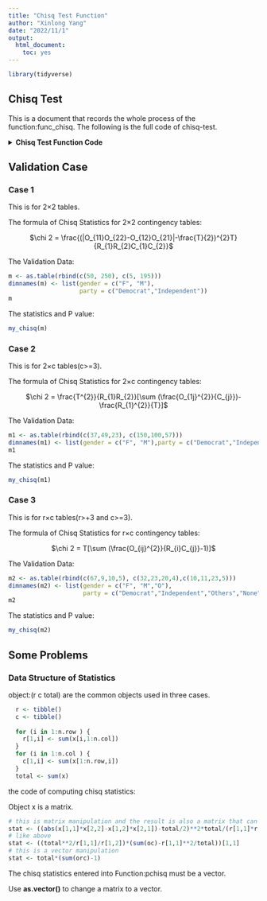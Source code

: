 ```yaml
---
title: "Chisq Test Function"
author: "Xinlong Yang"
date: "2022/11/1"
output: 
  html_document: 
    toc: yes
---
```



```r
library(tidyverse)
```

## Chisq Test

This is a document that records the whole process of the function:func_chisq.
The following is the full code of chisq-test.

<details>
  <summary><b>Chisq Test Function Code</b></summary>
```r
my_chisq <- function(x){
  # input:
  # x:a matrix
  n.row <- nrow(x)
  n.col <- ncol(x)
  df <- (n.row-1)*(n.col-1)
  # the sum of row
  r <- tibble()
  # the sum of col
  c <- tibble()
  
  for (i in 1:n.row ) {
    r[1,i] <- sum(x[i,1:n.col])
  }
  for (i in 1:n.col ) {
    c[1,i] <- sum(x[1:n.row,i])
  }
  total <- sum(x)
  
  # 2×2 tables
  if (n.row==2 & n.col==2) {
    stat <- ((abs(x[1,1]*x[2,2]-x[1,2]*x[2,1])-total/2)**2*total/(r[1,1]*r[1,2]*c[1,1]*c[1,2]))[1,1]
  }
  # 2×c tables
  else if(n.row==2 & n.col>=3) {
    oc <- tibble()
    for (j in 1:n.col){
      oc[1,j] <- x[1,j]**2/c[1,j]
    }
    stat <- ((total**2/r[1,1]/r[1,2])*(sum(oc)-r[1,1]**2/total))[1,1]
  }
  # r×c tables
  else if (n.row>=2 & n.col>=3) {
    orc <- tibble()
    for (i in 1:n.row){
      for (j in 1:n.col){
        orc[i,j] <- x[i,j]**2/r[1,i]/c[1,j]
      }
    }
    stat <- total*(sum(orc)-1)
  }

  p.value <- 1 - pchisq(stat, df=df, ncp=0, log = FALSE)
  # result <- list(stat=stat,pvalue=p.value)
  result <- c(stat,p.value)
  return(result)
}
```
</details>

## Validation Case

### Case 1

This is for 2×2 tables.

The formula of Chisq Statistics for 2×2 contingency tables:

<p style="text-align: center;">$\chi 2 = \frac{(|O_{11}O_{22}-O_{12}O_{21}|-\frac{T}{2})^{2}T}{R_{1}R_{2}C_{1}C_{2}}$</p>

The Validation Data:
```r
m <- as.table(rbind(c(50, 250), c(5, 195)))
dimnames(m) <- list(gender = c("F", "M"),
                    party = c("Democrat","Independent"))
m
```

The statistics and P value:

```r
my_chisq(m)
```

### Case 2

This is for 2×c tables(c>=3).

The formula of Chisq Statistics for 2×c contingency tables:

<p style="text-align: center;">$\chi 2 = \frac{T^{2}}{R_{1}R_{2}}[\sum (\frac{O_{1j}^{2}}{C_{j}})-\frac{R_{1}^{2}}{T}]$</p>

The Validation Data:
```r
m1 <- as.table(rbind(c(37,49,23), c(150,100,57)))
dimnames(m1) <- list(gender = c("F", "M"),party = c("Democrat","Independent","Others"))
m1
```

The statistics and P value:

```r
my_chisq(m1)
```

### Case 3

This is for r×c tables(r>+3 and c>=3).

The formula of Chisq Statistics for r×c contingency tables:

<p style="text-align: center;">$\chi 2 = T[\sum (\frac{O_{ij}^{2}}{R_{i}C_{j}}-1)]$</p>

The Validation Data:
```r
m2 <- as.table(rbind(c(67,9,10,5), c(32,23,20,4),c(10,11,23,5)))
dimnames(m2) <- list(gender = c("F", "M","O"),
                     party = c("Democrat","Independent","Others","None"))
m2
```

The statistics and P value:

```r
my_chisq(m2)
```

## Some Problems

### Data Structure of Statistics

object:(r c total) are the common objects used in three cases.

```r
  r <- tibble()
  c <- tibble()
  
  for (i in 1:n.row ) {
    r[1,i] <- sum(x[i,1:n.col])
  }
  for (i in 1:n.col ) {
    c[1,i] <- sum(x[1:n.row,i])
  }
  total <- sum(x)
```

the code of computing chisq statistics:

Object x is a matrix.

```r
# this is matrix manipulation and the result is also a matrix that can't be used directly to argument in function:pchisq
stat <- ((abs(x[1,1]*x[2,2]-x[1,2]*x[2,1])-total/2)**2*total/(r[1,1]*r[1,2]*c[1,1]*c[1,2]))[1,1]
# like above
stat <- ((total**2/r[1,1]/r[1,2])*(sum(oc)-r[1,1]**2/total))[1,1]
# this is a vector manipulation
stat <- total*(sum(orc)-1)
```

The chisq statistics entered into Function:pchisq must be a vector.

Use <b>as.vector()</b> to change a matrix to a vector.


